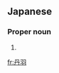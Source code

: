 ==Japanese==
{{ja-kanjitab|に|わ}}

===Proper noun===
{{ja-pos|にわ|proper}}

# {{surname|lang=ja|sort=にわ}}

[[fr:丹羽]]